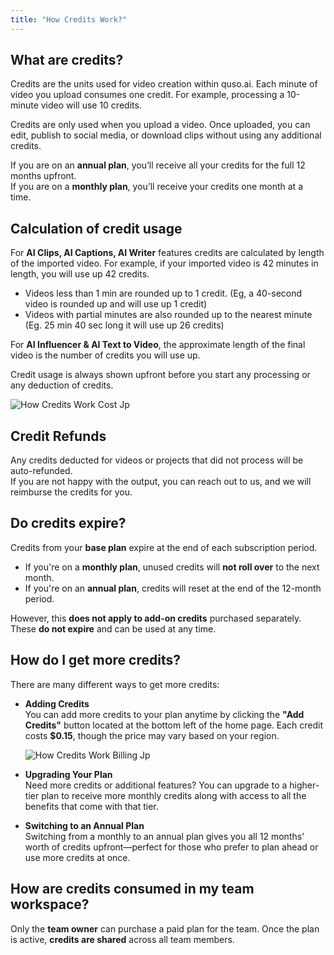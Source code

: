```yaml
---
title: "How Credits Work?"
---
```


## What are credits?

Credits are the units used for video creation within quso.ai. Each minute of video you upload consumes one credit. For example, processing a 10-minute video will use 10 credits.

Credits are only used when you upload a video. Once uploaded, you can edit, publish to social media, or download clips without using any additional credits.

If you are on an **annual plan**, you’ll receive all your credits for the full 12 months upfront.\
If you are on a **monthly plan**, you’ll receive your credits one month at a time.

## Calculation of credit usage

For **AI Clips, AI Captions, AI Writer** features credits are calculated by length of the imported video. For example, if your imported video is 42 minutes in length, you will use up 42 credits.

- Videos less than 1 min are rounded up to 1 credit. (Eg, a 40-second video is rounded up and will use up 1 credit)
- Videos with partial minutes are also rounded up to the nearest minute (Eg. 25 min 40 sec long it will use up 26 credits)

For **AI Influencer & AI Text to Video**, the approximate length of the final video is the number of credits you will use up.

<Info>
  Credit usage is always shown upfront before you start any processing or any deduction of credits.
</Info>

![How Credits Work Cost Jp](/images/how-credits-work-cost.jpg)

## Credit Refunds

Any credits deducted for videos or projects that did not process will be auto-refunded.\
If you are not happy with the output, you can reach out to us, and we will reimburse the credits for you.

## Do credits expire?

Credits from your **base plan** expire at the end of each subscription period.

- If you're on a **monthly plan**, unused credits will **not roll over** to the next month.
- If you're on an **annual plan**, credits will reset at the end of the 12-month period.

However, this **does not apply to add-on credits** purchased separately. These **do not expire** and can be used at any time.

## How do I get more credits?

There are many different ways to get more credits:

- **Adding Credits**\
  You can add more credits to your plan anytime by clicking the **"Add Credits"** button located at the bottom left of the home page. Each credit costs **\$0.15**, though the price may vary based on your region.

  ![How Credits Work Billing Jp](/images/how-credits-work-billing.jpg)
- **Upgrading Your Plan**\
  Need more credits or additional features? You can upgrade to a higher-tier plan to receive more monthly credits along with access to all the benefits that come with that tier.
- **Switching to an Annual Plan**\
  Switching from a monthly to an annual plan gives you all 12 months’ worth of credits upfront—perfect for those who prefer to plan ahead or use more credits at once.

## How are credits consumed in my team workspace?

Only the **team owner** can purchase a paid plan for the team. Once the plan is active, **credits are shared** across all team members.